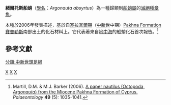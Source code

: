 {{Speciesbox
| taxon = Argonauta absyrtus
| binomial_authority = [[Martill|Martill]] & [[Barker|Barker]], 2006
| fossil_range = [[中新世|中新世]]
| status = fossil
}}

'''緒爾托斯船蛸'''（[[學名|學名]]：''Argonauta absyrtus''）為一種歸類到[[船蛸屬|船蛸屬]]的[[滅絕|滅絕種]][[章魚|章魚]]。

本種於2006年發表描述，基於自[[塞拉瓦爾期|塞拉瓦爾期]]（[[中新世|中新世]]中期）[[Pakhna_Formation|Pakhna Formation]][[賽普勒斯|賽普勒斯]]南部出土的化石材料上。它代表著來自[[地中海|地中海]]的船蛸化石首次報告。<ref>Martill, D.M. & M.J. Barker (2006). [http://www.blackwell-synergy.com/doi/abs/10.1111/j.1475-4983.2006.00578.x?journalCode=pala A paper nautilus (Octopoda, ''Argonauta'') from the Miocene Pakhna Formation of Cyprus.] {{Wayback|url=http://www.blackwell-synergy.com/doi/abs/10.1111/j.1475-4983.2006.00578.x?journalCode=pala |date=20191016185453 }} ''Palaeontology'' '''49''' (5): 1035-1041.</ref>

== 參考文獻 ==
{{reflist}}

{{章魚小作品}}
{{Taxonbar}}
[[Category:章魚|X]]
[[Category:船蛸属|X]]
[[Category:_2006年描述的动物|X]]
[[分類:中新世頭足綱|分類:中新世頭足綱]]